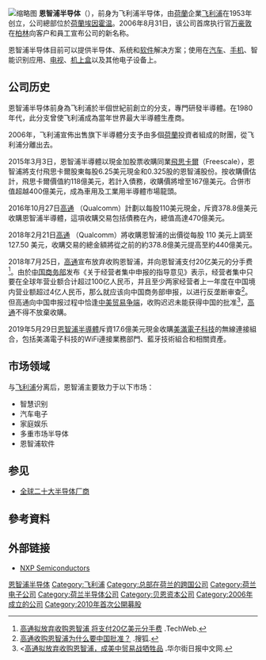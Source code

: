 {{noteTA
|1=zh-hans:埃因霍温;zh-hant:埃因霍溫;zh-hk:燕豪芬;zh-tw:恩荷芬;zh-mo:燕豪芬;
}}
{{Infobox_Company
|company_name  = 恩智浦半导体<br>NXP Semiconductors
|company_logo  = [[Image:NXP_Semiconductors_Logo.svg|Image:NXP Semiconductors Logo.svg]]
|company_type  = [[股份有限公司|股份有限公司]]
|foundation    = 2006 年（前身为皇家[[飞利浦|飞利浦]]公司的事业部之一）
|location      = [[File:Flag_of_the_Netherlands.svg|20px]]  [[荷兰|荷兰]]  [[埃因霍温|埃因霍温]]
|key_people    = 理查德·克莱默，总裁兼首席执行官
|products      = [[半导体|半导体]]、[[系统解决方案|系统解决方案]]和[[软件|软件]]
|industry      = [[电子|电子]]行业
|num_employees = 28,029人 （截止至2009年3月）
|revenue       = 2007年：63.2 亿美元*
|net_income    =
|footnotes     = *包括手机及个人移动通信业务
}}
[[File:Embedded_World_2014_Hitex_Developer_Board_(03).jpg|缩略图]]
'''恩智浦半导体'''（{{lang-en|'''NXP Semiconductors'''}}），前身为飞利浦半导体，由[[荷蘭|荷蘭]]企業[[飞利浦|飞利浦]]在1953年创立，公司總部位於[[荷兰|荷蘭]][[埃因霍温|埃因霍温]]。2006年8月31日，该公司首席执行官[[万豪敦|万豪敦]]在[[柏林|柏林]]向客户和員工宣布公司的新名称。

恩智浦半导体目前可以提供半导体、系统和[[软件|软件]]解决方案；使用在[[汽车|汽车]]、[[手机|手机]]、智能识别应用、[[电视|电视]]、[[机上盒|机上盒]]以及其他电子设备上。

== 公司历史 ==
恩智浦半导体前身為飞利浦於半個世紀前創立的分支，專門研發半導體。在1980年代，此分支曾使飞利浦成為當年世界最大半導體生產商。

2006年，飞利浦宣佈出售旗下半導體分支予由多個[[荷蘭|荷蘭]]投資者組成的財團，從飞利浦分離出去。

2015年3月3日，恩智浦半導體以現金加股票收購同業[[飛思卡爾|飛思卡爾]]（Freescale），恩智浦將支付飛思卡爾股東每股6.25美元現金和0.325股的恩智浦股份。按收購價估計，飛思卡爾價值約118億美元，若計入債務，收購價將增至167億美元。合併市值超越400億美元，成為車用及工業用半導體市場龍頭。

2016年10月27日[[高通|高通]] （Qualcomm）計劃以每股110美元現金，斥資378.8億美元收購恩智浦半導體，這項收購交易包括債務在內，總值高達470億美元。

2018年2月21日[[高通|高通]] （Qualcomm）將收購恩智浦的出價從每股 110 美元上調至 127.50 美元，收購交易的總金額將從之前的約378.8億美元提高至約440億美元。

2018年7月25日，[[高通|高通]]宣布放弃收购恩智浦，并向恩智浦支付20亿美元的分手费<ref>[http://mi.techweb.com.cn/tmt/2018-07-26/2689591.shtml 高通拟放弃收购恩智浦 将支付20亿美元分手费] {{Wayback|url=http://mi.techweb.com.cn/tmt/2018-07-26/2689591.shtml |date=20180726135404 }}.TechWeb.</ref>。由於[[中国商务部|中国商务部]]发布《关于经营者集中申报的指导意见》表示，经营者集中只要在全球年营业额合计超过100亿人民币，并且至少两家经营者上一年度在中国境内营业额超过4亿人民币，那么就应该向中国商务部申报，以进行反垄断审查<ref>[http://www.sohu.com/a/229693149_324615 高通收购恩智浦为什么要中国批准？] {{Wayback|url=http://www.sohu.com/a/229693149_324615 |date=20180726135251 }}.搜狐.</ref>。但高通向中国申报过程中恰逢[[2018年中美贸易争端|中美贸易争端]]，收购迟迟未能获得中国的批准<ref><[https://cn.wsj.com/articles/CN-TEC-20180726074849 高通拟放弃收购恩智浦，成美中贸易战牺牲品] {{Wayback|url=https://cn.wsj.com/articles/CN-TEC-20180726074849 |date=20180726170044 }}.华尔街日报中文网.</ref>，[[高通|高通]]不得不放棄收購。

2019年5月29日[[恩智浦半導體|恩智浦半導體]]斥資17.6億美元現金收購[[美滿電子科技|美滿電子科技]]的無線連接組合，包括美滿電子科技的WiFi連接業務部門、藍牙技術組合和相關資產。

== 市场领域 ==
与[[飞利浦|飞利浦]]分离后，恩智浦主要致力于以下市场：
* 智慧识别
* 汽车电子
* 家庭娱乐
* 多重市场半导体
* 恩智浦软件

== 参见 ==
* [[全球二十大半导体厂商|全球二十大半导体厂商]]

== 參考資料 ==
<div class="references-small">
<references />
</div>

== 外部链接 ==
{{Commonscat|NXP Semiconductors|NXP Semiconductors}}
* [https://www.nxp.com NXP Semiconductors] {{Wayback|url=https://www.nxp.com/ |date=20210322120130 }}

{{飞利浦}}
{{信息技术大公司}} 
{{贝恩资本}}
{{Authority control}}

[[Category:恩智浦半导体|]]
[[Category:飞利浦|Category:飞利浦]]
[[Category:总部在荷兰的跨国公司|Category:总部在荷兰的跨国公司]]
[[Category:荷兰电子公司|Category:荷兰电子公司]]
[[Category:荷兰半导体公司|Category:荷兰半导体公司]]
[[Category:贝恩资本公司|Category:贝恩资本公司]]
[[Category:2006年成立的公司|Category:2006年成立的公司]]
[[Category:2010年首次公開募股|Category:2010年首次公開募股]]